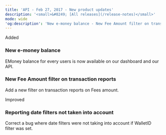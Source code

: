 ```yaml
---
title: 'API - Feb 27, 2017 - New product updates'  
description: '<small>&#8249; [All releases](/release-notes)</small>'  
mode: wide  
'og:description': 'New e-money balance - New Fee Amount filter on transaction reports - Reporting date filters not taken into account'  
---
```

  
  <div class="pill pill-green">Added</div> 
  
### New e-money balance  

EMoney balance for every users is now available on our dashboard and our API. 
  
### New Fee Amount filter on transaction reports  

Add a new filter on transaction reports on Fees amount.  
  <div class="pill pill-blue">Improved</div> 
  
### Reporting date filters not taken into account  

Correct a bug where date filters were not taking into account if WalletID filter was set.